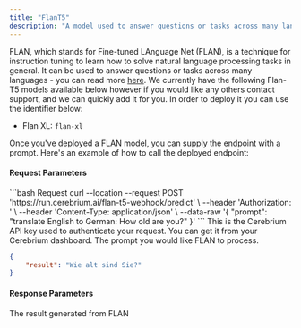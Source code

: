 ```yaml
---
title: "FlanT5"
description: "A model used to answer questions or tasks across many languages"
---
```


FLAN, which stands for Fine-tuned LAnguage Net (FLAN), is a technique for instruction tuning to learn how to solve natural language processing tasks in general.
It can be used to answer questions or tasks across many languages - you can read more [here](https://ai.googleblog.com/2021/10/introducing-flan-more-generalizable.html). We currently have the following Flan-T5 models available below however if you would like any others contact support, and we can quickly add it for you. In order to deploy it you can use the identifier below:
- Flan XL: `flan-xl`

Once you've deployed a FLAN model, you can supply the endpoint with a prompt.  Here's an example of how to call the deployed endpoint:

#### Request Parameters

<RequestExample>
```bash Request
  curl --location --request POST 'https://run.cerebrium.ai/flan-t5-webhook/predict' \
      --header 'Authorization: <API_KEY>' \
      --header 'Content-Type: application/json' \
      --data-raw '{
        "prompt": "translate English to German: How old are you?"
    }'
```
</RequestExample>

<ParamField header="Authorization" type="string" required>
  This is the Cerebrium API key used to authenticate your request. You can get it from your Cerebrium dashboard.
</ParamField>
<ParamField body="prompt" type="string" required>
   The prompt you would like FLAN to process.
</ParamField>

<ResponseExample>

```json Response
{
    "result": "Wie alt sind Sie?"
}
```
</ResponseExample>

#### Response Parameters

<ResponseField name="result" type="string" required>
  The result generated from FLAN
</ResponseField>



